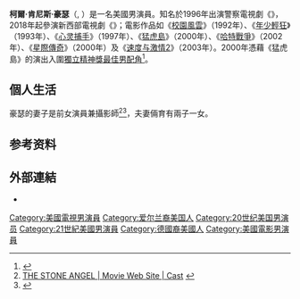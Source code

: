 {{noteTA
|G1=Movie
|G2=Tv
|G3=Show
|T=zh-tw:柯爾·豪瑟;zh-hk:柯·休瑟;zh-cn:科尔·豪瑟;
|1=zh-tw:柯爾·豪瑟;zh-hk:柯·休瑟;zh-cn:科尔·豪瑟;
|2=zh-tw:柯爾;zh-hk:柯;zh-cn:科尔;
|3=zh-tw:豪瑟;zh-hk:休瑟;zh-cn:豪瑟;
}}
{{Infobox entertainer
| type        = 男演員
| name        = 柯爾·豪瑟
| foreignname = {{lang|en|Cole Hauser}}
| image       = Cole Hauser.jpg
| imagesize   =
| caption     = 豪瑟於2010年
| birthname   = 柯爾·肯尼斯·豪瑟<br>（{{lang|en|Cole Kenneth Hauser}}）
| birth_date  = {{birth date and age|mf=yes|1975|03|22}}
| birth_place = 美國[[加利福尼亚州|加利福尼亚州]][[圣巴巴拉_(加利福尼亚州)|圣巴巴拉]]
| occupation  = 演員
| yearsactive = 1992年至今
| spouse      = {{marriage|{{le|辛西亞·丹尼爾|Cynthia Daniel}}|2006}}
| children    = 3
| relatives   = {{le|溫·豪瑟|Wings Hauser}}（父親）<br>{{le|德懷特·豪瑟|Dwight Hauser}}<small>（祖父）</small><br>{{nowrap|{{le|米爾頓·斯佩林|Milton Sperling}}<small>（外祖父）</small>}}<br>{{le|哈利·華納|Harry Warner}}<small>（曾祖父）</small>
}}
'''柯爾·肯尼斯·豪瑟'''（{{lang-en|Cole Kenneth Hauser}}, {{bd|1975年|3月22日}}）是一名美國男演員。知名於1996年出演警察電視劇《{{le|高度警戒110|High Incident}}》，2018年起參演新西部電視劇《{{le|黃石 (電視劇)|Yellowstone (U.S. TV series)|黃石}}》；電影作品如《[[校園風雲_(1992年電影)|校園風雲]]》（1992年）、《[[年少輕狂_(電影)|年少輕狂]]》（1993年）、《[[心灵捕手|心灵捕手]]》（1997年）、《[[猛虎島|猛虎島]]》（2000年）、《[[哈特戰爭|哈特戰爭]]》（2002年）、《[[星際傳奇|星際傳奇]]》（2000年）及《[[速度与激情2|速度与激情2]]》（2003年）。2000年憑藉《猛虎島》的演出入圍[[獨立精神獎最佳男配角|獨立精神獎最佳男配角]]<ref>{{cite web|url=https://abcnews.go.com/Entertainment/story?id=107779&page=1#.UDEAIlJOiVo|title=Tiger Takes 3 Spirit Awards|date=2001-03-24|work=ABC News|accessdate=2012-08-19|archive-date=2021-12-24|archive-url=https://web.archive.org/web/20211224204826/https://abcnews.go.com/Entertainment/story?id=107779&page=1#.UDEAIlJOiVo|dead-url=no}}</ref>。

== 個人生活 ==
豪瑟的妻子是前女演員兼攝影師{{le|辛西亞·丹尼爾|Cynthia Daniel}}<ref>[http://thestoneangel.buffalogalpictures.com/cast/ THE STONE ANGEL | Movie Web Site | Cast<!-- Bot generated title -->] {{webarchive|url=https://web.archive.org/web/20080712040117/http://thestoneangel.buffalogalpictures.com/cast/ |date=2008-07-12 }}</ref><ref>{{Cite web |url=http://www.cynthiadanielphotographer.com/ |title=Cynthiadanielphotographer.com |access-date=2022-02-21 |archive-date=2007-07-14 |archive-url=https://web.archive.org/web/20070714220604/http://www.cynthiadanielphotographer.com/ |dead-url=no }}</ref>，夫妻倆育有兩子一女。

== 参考资料 ==
{{reflist|30em}}

==外部連結==
{{commons category|Cole Hauser}}
* {{IMDb name|369513}}

{{Authority control}}
{{DEFAULTSORT:Hauser, Cole}}
[[Category:美國電視男演員|Category:美國電視男演員]]
[[Category:爱尔兰裔美国人|Category:爱尔兰裔美国人]]
[[Category:20世纪美国男演员|Category:20世纪美国男演员]]
[[Category:21世紀美國男演員|Category:21世紀美國男演員]]
[[Category:德國裔美國人|Category:德國裔美國人]]
[[Category:美國電影男演員|Category:美國電影男演員]]